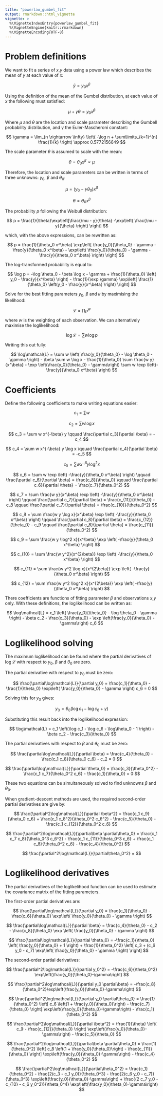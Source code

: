 ```yaml
---
title: "powerlaw_gumbel_fit"
output: rmarkdown::html_vignette
vignette: >
  %\VignetteIndexEntry{powerlaw_gumbel_fit}
  %\VignetteEngine{knitr::rmarkdown}
  %\VignetteEncoding{UTF-8}
---
```



# Problem definitions

We want to fit a series of $x$,$y$ data using a power law which describes the mean of $y$ at each value of $x$:

$$
\bar{y} = y_0 x^\beta
$$

Using the definition of the mean of the Gumbel distribution, at each value of $x$ the following must satisfied:

$$
\mu + \gamma \theta = y_0 x^\beta
$$

Where $\mu$ and $\theta$ are the location and scale parameter describing the Gumbell probability distribution, and $\gamma$ the Euler-Mascheroni constant:

$$
\gamma 
= \lim_{n \rightarrow \infty} \left( -\log n + \sum\limits_{k=1}^{n} \frac{1}{k} \right)
\approx 0.5772156649
$$ 

The scale parameter $\theta$ is assumed to scale with the mean:

$$
\theta = \theta_0 x^\beta 
\propto
\mu
$$

Therefore, the location and scale parameters can be written in terms of three unknowns: $y_0$, $\beta$ and $\theta_0$:

$$ 
\mu = \left( y_0 - \gamma \theta_0 \right) x^\beta
$$


$$ 
\theta = \theta_0 x^\beta
$$

The probability $p$ following the Weibull distribution:

$$ 
p = \frac{1}{\theta}\exp\left[\frac{\mu - y}{\theta} -\exp\left( \frac{\mu - y}{\theta} \right) \right]
$$

which, with the above expressions, can be rewritten as:

$$
p = \frac{1}{\theta_0 x^\beta} \exp\left[
\frac{y_0}{\theta_0} - \gamma - \frac{y}{\theta_0 x^\beta} 
- \exp\left( \frac{y_0}{\theta_0} - \gamma - \frac{y}{\theta_0 x^\beta}  \right) \right]
$$

The log-transformed probability is equal to:

$$
\log p = 
-\log \theta_0 - \beta \log x - \gamma + 
\frac{1}{\theta_0} \left( y_0 - \frac{y}{x^\beta} \right) - 
\frac{1}{\exp \gamma} \exp\left[ \frac{1}{\theta_0} \left(y_0 - \frac{y}{x^\beta} \right) \right]
$$

Solve for the best fitting parameters $y_0$, $\beta$ and $\kappa$ by maximising the likelihood:

$$
\mathcal{L} = \prod p^w
$$

where $w$ is the weighting of each observation. We can alternatively maximise the loglikelihood:

$$
\log\mathcal{L} = \sum w \log p
$$

Writing this out fully:

$$
\log\mathcal{L} = 
\sum w \left( \frac{y_0}{\theta_0} - \log \theta_0 - \gamma \right) 
- \beta \sum w \log x 
- \frac{1}{\theta_0} \sum \frac{w y}{x^\beta}
- \exp \left(\frac{y_0}{\theta_0} - \gamma\right) \sum w \exp \left(- \frac{y}{\theta_0 x^\beta} \right)
$$

# Coefficients

Define the following coefficients to make writing equations easier:

$$
c_1 = \sum w
$$

$$
c_2 = \sum w \log x
$$

$$
c_3 = \sum w x^{-\beta} y
\qquad
\frac{\partial c_3}{\partial \beta} = -c_4
$$

$$ 
c_4 = \sum w x^{-\beta} y \log x
\qquad
\frac{\partial c_4}{\partial \beta} = -c_5
$$

$$ 
c_5 = \sum w x^{-\beta} y \log^2 x
$$

$$ 
c_6 = \sum w \exp \left( -\frac{y}{\theta_0 x^\beta} \right)
\qquad
\frac{\partial c_6}{\partial \beta} = \frac{c_8}{\theta_0}
\qquad
\frac{\partial c_6}{\partial \theta} = \frac{c_7}{\theta_0^2}
$$

$$ 
c_7 = \sum \frac{w y}{x^\beta} \exp \left( -\frac{y}{\theta_0 x^\beta} \right)
\qquad
\frac{\partial c_7}{\partial \beta} = \frac{c_{11}}{\theta_0} - c_8
\qquad
\frac{\partial c_7}{\partial \theta} = \frac{c_{10}}{\theta_0^2}
$$

$$ 
c_8 = \sum \frac{w y \log x}{x^\beta} \exp \left( -\frac{y}{\theta_0 x^\beta} \right)
\qquad
\frac{\partial c_8}{\partial \beta} = \frac{c_{12}}{\theta_0} - c_9
\qquad
\frac{\partial c_8}{\partial \theta} = \frac{c_{11}}{\theta_0^2}
$$

$$ 
c_9 = \sum \frac{w y \log^2 x}{x^\beta} \exp \left( -\frac{y}{\theta_0 x^\beta} \right)
$$

$$ 
c_{10} = \sum \frac{w y^2}{x^{2\beta}} \exp \left( -\frac{y}{\theta_0 x^\beta} \right)
$$

$$ 
c_{11} = \sum \frac{w y^2 \log x}{x^{2\beta}} \exp \left( -\frac{y}{\theta_0 x^\beta} \right)
$$

$$ 
c_{12} = \sum \frac{w y^2 \log^2 x}{x^{2\beta}} \exp \left( -\frac{y}{\theta_0 x^\beta} \right)
$$

There coefficients are functions of fitting parameter $\beta$ and observations $x$,$y$ only. With these definitions, the loglikelihood can be written as:

$$
\log\mathcal{L} = 
c_1 \left( \frac{y_0}{\theta_0} - \log \theta_0 - \gamma \right) 
- \beta c_2
- \frac{c_3}{\theta_0} 
- \exp \left(\frac{y_0}{\theta_0} - \gamma\right) c_6
$$

# Loglikelihood solving

The maximum loglikelihood can be found where the partial derivatives of $\log\mathcal{L}$ with respect to $y_0$, $\beta$ and $\theta_0$ are zero.

The partial derivative with respect to $y_0$ must be zero:

$$
\frac{\partial\log\mathcal{L}}{\partial y_0} = 
\frac{c_1}{\theta_0} - \frac{1}{\theta_0} \exp\left( \frac{y_0}{\theta_0} - \gamma \right) c_6 = 0
$$

Solving this for $y_0$ gives:

$$
y_0 = \theta_0 \left(\log c_1 - \log c_6 + \gamma \right)
$$

Substituting this result back into the loglikelihood expression:

$$
\log\mathcal{L} = 
c_1 \left(\log c_1 - \log c_6 - \log\theta_0 - 1 \right) - 
\beta c_2 - 
\frac{c_3}{\theta_0} 
$$

The partial derivatives with respect to $\beta$ and $\theta_0$ must be zero:

$$
\frac{\partial\log\mathcal{L}}{\partial \beta} = 
\frac{c_4}{\theta_0} - \frac{c_1 c_8}{\theta_0 c_6} - c_2
= 0
$$

$$
\frac{\partial\log\mathcal{L}}{\partial \theta_0} = 
\frac{c_3}{\theta_0^2} - \frac{c_1 c_7}{\theta_0^2 c_6} - \frac{c_1}{\theta_0}
= 0
$$

These two equations can be simultaneously solved to find unknowns $\beta$ and $\theta_0$.

When gradient-descent methods are used, the required second-order partial derivatives are give by:

$$
\frac{\partial^2\log\mathcal{L}}{\partial \beta^2} = 
\frac{c_1 c_9}{\theta_0 c_6} + 
\frac{c_1 c_8^2}{\theta_0^2 c_6^2} - 
\frac{c_5}{\theta_0} - 
\frac{c_1 c_{12}}{\theta_0^2 c_6}
$$

$$
\frac{\partial^2\log\mathcal{L}}{\partial\beta \partial\theta_0} = 
\frac{c_1 c_7 c_8}{\theta_0^3 c_6^2} - \frac{c_1 c_{11}}{\theta_0^3 c_6} + \frac{c_1 c_8}{\theta_0^2 c_6} - \frac{c_4}{\theta_0^2}
$$

$$
\frac{\partial^2\log\mathcal{L}}{\partial\theta_0^2} = 
$$


# Loglikelihood derivatives

The partial derivatives of the loglikelihood function can be used to estimate the covariance matrix of the fitting parameters.

The first-order partial derivatives are:

$$
\frac{\partial\log\mathcal{L}}{\partial y_0} = 
\frac{c_1}{\theta_0} - \frac{c_6}{\theta_0} \exp\left( \frac{y_0}{\theta_0} - \gamma \right) 
$$

$$
\frac{\partial\log\mathcal{L}}{\partial \beta} = 
\frac{c_4}{\theta_0} - c_2 - \frac{c_8}{\theta_0} \exp \left( \frac{y_0}{\theta_0} - \gamma \right)
$$

$$
\frac{\partial\log\mathcal{L}}{\partial \theta_0} = 
-\frac{c_1}{\theta_0} \left( \frac{y_0}{\theta_0} + 1 \right) + 
\frac{1}{\theta_0^2} \left[ c_3 + (c_6 y_0 - c_7) \exp\left( \frac{y_0}{\theta_0} - \gamma \right) \right]
$$

The second-order partial derivatives:

$$
\frac{\partial^2\log\mathcal{L}}{\partial y_0^2} =
-\frac{c_6}{\theta_0^2} \exp\left(\frac{y_0}{\theta_0}-\gamma\right)
$$

$$
\frac{\partial^2\log\mathcal{L}}{\partial y_0 \partial\beta} =
-\frac{c_8}{\theta_0^2}\exp\left(\frac{y_0}{\theta_0}-\gamma\right)
$$

$$
\frac{\partial^2\log\mathcal{L}}{\partial y_0 \partial\theta_0} = 
\frac{1}{\theta_0^2} \left[ c_6 \left(1 + \frac{y_0}{\theta_0}\right) - \frac{c_7}{\theta_0} \right] \exp\left(\frac{y_0}{\theta_0}-\gamma\right) - 
\frac{c_1}{\theta_0^2}
$$

$$
\frac{\partial^2\log\mathcal{L}}{\partial \beta^2} = 
\frac{1}{\theta} \left( c_9 - \frac{c_{12}}{\theta_0} \right) \exp\left(\frac{y_0}{\theta_0}-\gamma\right) - 
\frac{c_5}{\theta_0}
$$

$$
\frac{\partial^2\log\mathcal{L}}{\partial\beta \partial\theta_0} = 
\frac{1}{\theta_0^2} \left[ c_8 \left(1 + \frac{y_0}{\theta_0}\right) - \frac{c_{11}}{\theta_0} \right] \exp\left(\frac{y_0}{\theta_0}-\gamma\right) - 
\frac{c_4}{\theta_0^2}
$$

$$
\frac{\partial^2\log\mathcal{L}}{\partial\theta_0^2} = 
\frac{c_1}{\theta_0^2} -
\frac{2(c_3 - c_1 y_0)}{\theta_0^3} - 
\frac{2(c_6 y_0 - c_7)}{\theta_0^3} \exp\left(\frac{y_0}{\theta_0}-\gamma\right) +
\frac{(2 c_7 y_0 - c_{10} - c_6 y_0^2)}{\theta_0^4} \exp\left(\frac{y_0}{\theta_0}-\gamma\right)
$$
